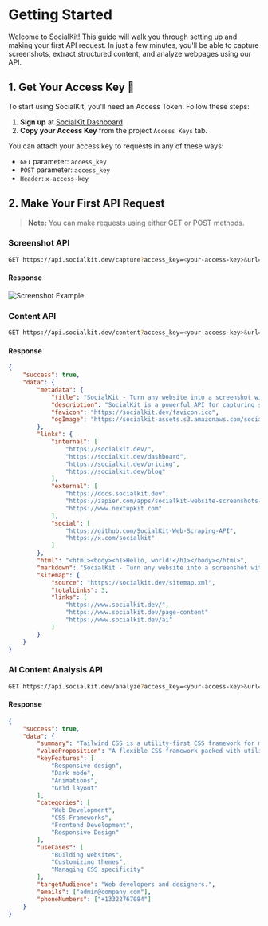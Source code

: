 # Getting Started

Welcome to SocialKit! This guide will walk you through setting up and making your first API request. In just a few minutes, you'll be able to capture screenshots, extract structured content, and analyze webpages using our API.

## 1. Get Your Access Key 🔑

To start using SocialKit, you'll need an Access Token. Follow these steps:

1. **Sign up** at [SocialKit Dashboard](https://socialkit.dev/login)
2. **Copy your Access Key** from the project `Access Keys` tab.

You can attach your access key to requests in any of these ways:

- `GET` parameter: `access_key`
- `POST` parameter: `access_key`
- `Header`: `x-access-key`

## 2. Make Your First API Request

> **Note:** You can make requests using either GET or POST methods.

### Screenshot API

```bash copy
GET https://api.socialkit.dev/capture?access_key=<your-access-key>&url=https://tailwindcss.com
```

#### Response

![Screenshot Example](/tailwind-hero.png)

### Content API

```bash copy
GET https://api.socialkit.dev/content?access_key=<your-access-key>&url=https://socialkit.dev
```

#### Response

```json
{
	"success": true,
	"data": {
		"metadata": {
			"title": "SocialKit - Turn any website into a screenshot with our powerful Screenshot API",
			"description": "SocialKit is a powerful API for capturing screenshots, extracting HTML, gathering links, and summarizing content—all with a simple request.",
			"favicon": "https://socialkit.dev/favicon.ico",
			"ogImage": "https://socialkit-assets.s3.amazonaws.com/socialkit-og+(1).png"
		},
		"links": {
			"internal": [
				"https://socialkit.dev/",
				"https://socialkit.dev/dashboard",
				"https://socialkit.dev/pricing",
				"https://socialkit.dev/blog"
			],
			"external": [
				"https://docs.socialkit.dev",
				"https://zapier.com/apps/socialkit-website-screenshots-p/integrations",
				"https://www.nextupkit.com"
			],
			"social": [
				"https://github.com/SocialKit-Web-Scraping-API",
				"https://x.com/socialkit"
			]
		},
		"html": "<html><body><h1>Hello, world!</h1></body></html>",
		"markdown": "SocialKit - Turn any website into a screenshot with our powerful Screenshot API...",
		"sitemap": {
			"source": "https://socialkit.dev/sitemap.xml",
			"totalLinks": 3,
			"links": [
				"https://www.socialkit.dev/",
				"https://www.socialkit.dev/page-content"
				"https://www.socialkit.dev/ai"
			]
		}
	}
}
```

### AI Content Analysis API

```bash copy
GET https://api.socialkit.dev/analyze?access_key=<your-access-key>&url=https://tailwindcss.com
```

#### Response

```json
{
	"success": true,
	"data": {
		"summary": "Tailwind CSS is a utility-first CSS framework for modern web design.",
		"valueProposition": "A flexible CSS framework packed with utility classes.",
		"keyFeatures": [
			"Responsive design",
			"Dark mode",
			"Animations",
			"Grid layout"
		],
		"categories": [
			"Web Development",
			"CSS Frameworks",
			"Frontend Development",
			"Responsive Design"
		],
		"useCases": [
			"Building websites",
			"Customizing themes",
			"Managing CSS specificity"
		],
		"targetAudience": "Web developers and designers.",
		"emails": ["admin@company.com"],
		"phoneNumbers": ["+13322767084"]
	}
}
```

